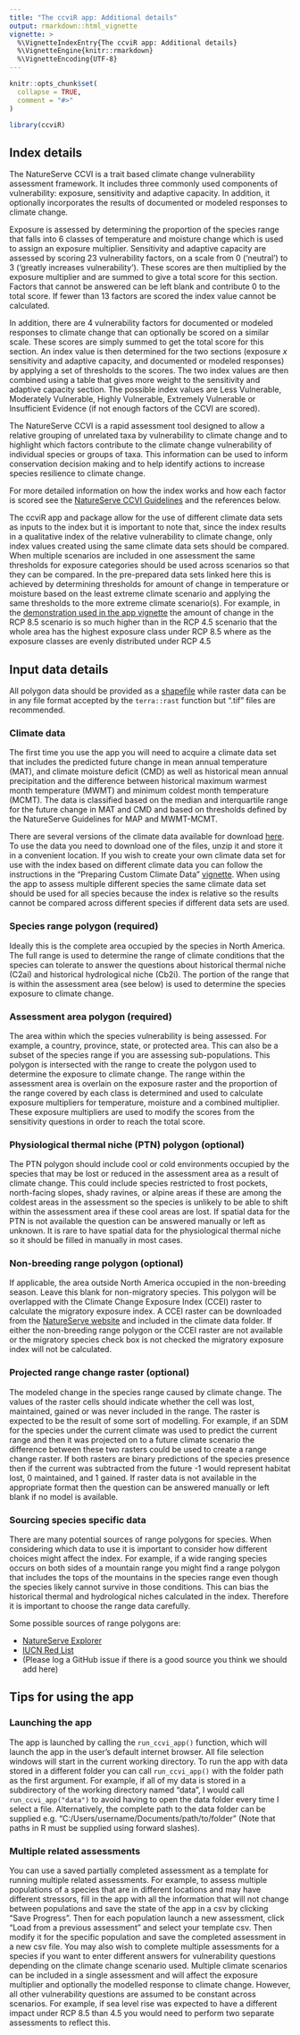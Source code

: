 ```yaml
---
title: "The ccviR app: Additional details"
output: rmarkdown::html_vignette
vignette: >
  %\VignetteIndexEntry{The ccviR app: Additional details}
  %\VignetteEngine{knitr::rmarkdown}
  %\VignetteEncoding{UTF-8}
---
```


```r
knitr::opts_chunk$set(
  collapse = TRUE,
  comment = "#>"
)
```

```r
library(ccviR)
```
## Index details

The NatureServe CCVI is a trait based climate change vulnerability assessment framework. It includes three commonly used components of vulnerability: exposure, sensitivity and adaptive capacity. In addition, it optionally incorporates the results of documented or modeled responses to climate change. 

Exposure is assessed by determining the proportion of the species range that falls into 6 classes of temperature and moisture change which is used to assign an exposure multiplier. Sensitivity and adaptive capacity are assessed by scoring 23 vulnerability factors, on a scale from 0 (‘neutral’)  to 3 (‘greatly increases vulnerability’). These scores are then multiplied by the exposure multiplier and are summed to give a total score for this section. Factors that cannot be answered can be left blank and contribute 0 to the total score. If fewer than 13 factors are scored the index value cannot be calculated. 

In addition, there are 4 vulnerability factors for documented or modeled responses to climate change that can optionally be scored on a similar scale. These scores are simply summed to get the total score for this section. An index value is then determined for the two sections (exposure *x* sensitivity and adaptive capacity, and documented or modeled responses) by applying a set of thresholds to the scores. The two index values are then combined using a table that gives more weight to the sensitivity and adaptive capacity section. The possible index values are Less Vulnerable, Moderately Vulnerable, Highly Vulnerable, Extremely Vulnerable or Insufficient Evidence (if not enough factors of the CCVI are scored). 

The NatureServe CCVI is a rapid assessment tool designed to allow a relative grouping of unrelated taxa by vulnerability to climate change and to highlight which factors contribute to the climate change vulnerability of individual species or groups of taxa. This information can be used to inform conservation decision making and to help identify actions to increase species resilience to climate change.  

For more detailed information on how the index works and how each factor is scored see the [NatureServe CCVI Guidelines](https://www.natureserve.org/sites/default/files/guidelines_natureserveclimatechangevulnerabilityindex_r3.02_1_jun_2016.pdf) and the references below.

The ccviR app and package allow for the use of different climate data sets as inputs to the index but it is important to note that, since the index results in a qualitative index of the relative vulnerability to climate change, only index values created using the same climate data sets should be compared. When multiple scenarios are included in one assessment the same thresholds for exposure categories should be used across scenarios so that they can be compared. In the pre-prepared data sets linked here this is achieved by determining thresholds for amount of change in temperature or moisture based on the least extreme climate scenario and applying the same thresholds to the more extreme climate scenario(s). For example, in the [demonstration used in the app vignette](https://landscitech.github.io/ccviR/articles/app_vignette.html#exposure-results) the amount of change in the RCP 8.5 scenario is so much higher than in the RCP 4.5 scenario that the whole area has the highest exposure class under RCP 8.5 where as the exposure classes are evenly distributed under RCP 4.5 

## Input data details
All polygon data should be provided as a [shapefile](https://en.wikipedia.org/wiki/Shapefile) while raster data can be in any file format accepted by the `terra::rast` function but ".tif" files are recommended.

### Climate data
The first time you use the app you will need to acquire a climate data set that includes the predicted future change in mean annual temperature (MAT), and climate moisture deficit (CMD) as well as historical mean annual precipitation and the difference between historical maximum warmest month temperature (MWMT) and minimum coldest month temperature (MCMT). The data is classified based on the median and interquartile range for the future change in MAT and CMD and based on thresholds defined by the NatureServe Guidelines for MAP and MWMT-MCMT. 

There are several versions of the climate data available for download [here](https://drive.google.com/drive/folders/18mO5GDUmwi-nswhIAC36bmtYsvmqNQkH?usp=share_link). To use the data you need to download one of the files, unzip it and store it in a convenient location. If you wish to create your own climate data set for use with the index based on different climate data you can follow the instructions in the "Preparing Custom Climate Data" [vignette](https://landscitech.github.io/ccviR/articles/data_prep_vignette.html). When using the app to assess multiple different species the same climate data set should be used for all species because the index is relative so the results cannot be compared across different species if different data sets are used.  

### Species range polygon (required)
Ideally this is the complete area occupied by the species in North America. The full range is used to determine the range of climate conditions that the species can tolerate to answer the questions about historical thermal niche (C2ai) and historical hydrological niche (Cb2i). The portion of the range that is within the assessment area (see below) is used to determine the species exposure to climate change. 

### Assessment area polygon (required)
The area within which the species vulnerability is being assessed. For example, a country, province, state, or protected area. This can also be a subset of the species range if you are assessing sub-populations. This polygon is intersected with the range to create the polygon used to determine the exposure to climate change. The range within the assessment area is overlain on the exposure raster and the proportion of the range covered by each class is determined and used to calculate exposure multipliers for temperature, moisture and a combined multiplier. These exposure multipliers are used to modify the scores from the sensitivity questions in order to reach the total score.

### Physiological thermal niche (PTN) polygon (optional)
The PTN polygon should include cool or cold environments occupied by the species that may be lost or reduced in the assessment area as a result of climate change. This could include species restricted to frost pockets, north-facing slopes, shady ravines, or alpine areas if these are among the coldest areas in the assessment so the species is unlikely to be able to shift within the assessment area if these cool areas are lost. If spatial data for the PTN is not available the question can be answered manually or left as unknown. It is rare to have spatial data for the physiological thermal niche so it should be filled in manually in most cases.

### Non-breeding range polygon (optional)
If applicable, the area outside North America occupied in the non-breeding season. Leave this blank for non-migratory species. This polygon will be overlapped with the Climate Change Exposure Index (CCEI) raster to calculate the migratory exposure index. A CCEI raster can be downloaded from the [NatureServe website](https://www.natureserve.org/ccvi-species) and included in the climate data folder. If either the non-breeding range polygon or the CCEI raster are not available or the migratory species check box is not checked the migratory exposure index will not be calculated.  


### Projected range change raster (optional)
The modeled change in the species range caused by climate change. The values of the raster cells should indicate whether the cell was lost, maintained, gained or was never included in the range. The raster is expected to be the result of some sort of modelling. For example, if an SDM for the species under the current climate was used to predict the current range and then it was projected on to a future climate scenario the difference between these two rasters could be used to create a range change raster. If both rasters are binary predictions of the species presence then if the current was subtracted from the future -1 would represent habitat lost, 0 maintained, and 1 gained. If raster data is not available in the appropriate format then the question can be answered manually or left blank if no model is available.   

### Sourcing species specific data
There are many potential sources of range polygons for species. When considering which data to use it is important to consider how different choices might affect the index. For example, if a wide ranging species occurs on both sides of a mountain range you might find a range polygon that includes the tops of the mountains in the species range even though the species likely cannot survive in those conditions. This can bias the historical thermal and hydrological niches calculated in the index. Therefore it is important to choose the range data carefully. 

Some possible sources of range polygons are:

* [NatureServe Explorer](https://explorer.natureserve.org/)
* [IUCN Red List](https://www.iucnredlist.org/resources/spatial-data-download)
* (Please log a GitHub issue if there is a good source you think we should add here)

## Tips for using the app

### Launching the app
The app is launched by calling the `run_ccvi_app()` function, which will launch the app in the user's default internet browser. All file selection windows will start in the current working directory. To run the app with data stored in a different folder you can call `run_ccvi_app()` with the folder path as the first argument. For example, if all of my data is stored in a subdirectory of the working directory named "data", I would call `run_ccvi_app("data")` to avoid having to open the data folder every time I select a file. Alternatively, the complete path to the data folder can be supplied e.g. "C:/Users/username/Documents/path/to/folder" (Note that paths in R must be supplied using forward slashes). 


### Multiple related assessments
You can use a saved partially completed assessment as a template for running multiple related assessments. For example, to assess multiple populations of a species that are in different locations and may have different stressors, fill in the app with all the information that will not change between populations and save the state of the app in a csv by clicking "Save Progress". Then for each population launch a new assessment, click "Load from a previous assessment" and select your template csv. Then modify it for the specific population and save the completed assessment in a new csv file. You may also wish to complete multiple assessments for a species if you want to enter different answers for vulnerability questions depending on the climate change scenario used. Multiple climate scenarios can be included in a single assessment and will affect the exposure multiplier and optionally the modelled response to climate change. However, all other vulnerability questions are assumed to be constant across scenarios. For example, if sea level rise was expected to have a different impact under RCP 8.5 than 4.5 you would need to perform two separate assessments to reflect this.    

